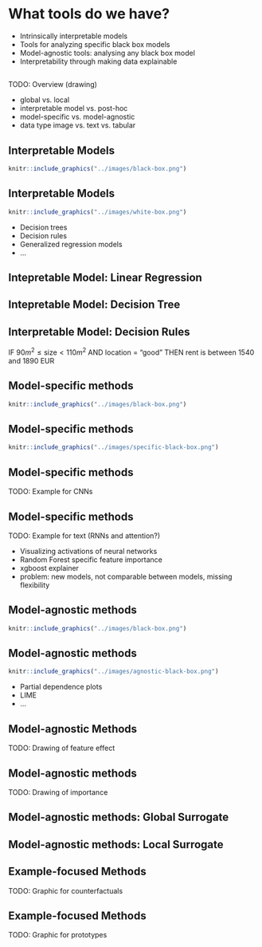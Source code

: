 # What tools do we have?

<div class="notes">
- Intrinsically interpretable models
- Tools for analyzing specific black box models
- Model-agnostic tools: analysing any black box model
- Interpretability through making data explainable
</div>


##

TODO: Overview (drawing)

- global vs. local
- interpretable model vs. post-hoc
- model-specific vs. model-agnostic
- data type image vs. text vs. tabular


## Interpretable Models

```r
knitr::include_graphics("../images/black-box.png")
```

## Interpretable Models

```r
knitr::include_graphics("../images/white-box.png")
```

<div class="notes">
- Decision trees
- Decision rules
- Generalized regression models
- ...
</div>

## Intepretable Model: Linear Regression {.center data-background=../images/lm.png data-background-size=contain}

## Intepretable Model: Decision Tree {.center data-background=../images/tree.png data-background-size=contain}

## Interpretable Model: Decision Rules {.emphasizedabit}

IF $90m^2\leq \text{size} < 110m^2$  AND location $=$ "good" THEN rent is between 1540 and 1890 EUR



## Model-specific methods

```r
knitr::include_graphics("../images/black-box.png")
```


## Model-specific methods

```r
knitr::include_graphics("../images/specific-black-box.png")
```

## Model-specific methods

TODO: Example for CNNs

## Model-specific methods

TODO: Example for text (RNNs and attention?)

<div class="notes">
- Visualizing activations of neural networks
- Random Forest specific feature importance
- xgboost explainer
- problem: new models, not comparable between models, missing flexibility
</div>


## Model-agnostic methods

```r
knitr::include_graphics("../images/black-box.png")
```


## Model-agnostic methods

```r
knitr::include_graphics("../images/agnostic-black-box.png")
```

<div class="notes">
- Partial dependence plots
- LIME
- ...
</div>

## Model-agnostic Methods

TODO: Drawing of feature effect

## Model-agnostic methods

TODO: Drawing of importance


## Model-agnostic methods: Global Surrogate {.center data-background=../images/global-surrogate.png data-background-size=contain}

## Model-agnostic methods: Local Surrogate {.center data-background=../images/local-surrogate.png data-background-size=contain}


## Example-focused Methods

TODO: Graphic for counterfactuals


## Example-focused Methods

TODO: Graphic for prototypes
